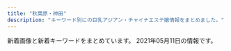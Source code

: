 ```yaml
---
title: "秋葉原・神田"
description: "キーワード別にの巨乳アジアン・チャイナエステ嬢情報をまとめました。"
---
```


新着画像と新着キーワードをまとめています。
2021年05月11日の情報です。

<DmmAffiliateIns />
<KeywordTable
  shops={
    [
    {
        "img_links": [
            "http://x-akb.info/img/t1.jpg",
            "http://x-akb.info/img/p-45.jpg",
            "http://x-akb.info/img/st40.jpg",
            "http://x-akb.info/img/mo.png",
            "http://x-akb.info/img/st50.jpg",
            "http://x-akb.info/img/st035.jpg",
            "http://x-akb.info/img/st46.jpg",
            "http://x-akb.info/img/p-36.jpg",
            "http://x-akb.info/img/p-42.jpg",
            "http://x-akb.info/img/st0035.jpg",
            "http://x-akb.info/img/p-44.jpg",
            "http://x-akb.info/img/st45.jpg",
            "http://x-akb.info/img/st043.jpg",
            "http://asakusabashi.analytics.qlook.net/counter.png",
            "http://x-akb.info/img/st49.jpg",
            "http://x-akb.info/img/p-46.jpg",
            "http://x-akb.info/img/st44.jpg",
            "http://x-akb.info/img/nos.jpg",
            "http://x-akb.info/img/t2.jpg",
            "http://x-akb.info/img/p-50.jpg",
            "http://x-akb.info/img/bottom.png",
            "http://x-akb.info/img/p-34.jpg",
            "http://x-akb.info/img/st36.jpg",
            "http://x-akb.info/img/p-40.jpg",
            "http://x-akb.info/img/p-35.jpg",
            "http://x-akb.info/img/st35.jpg",
            "http://x-akb.info/img/st34.jpg",
            "http://x-akb.info/img/p-49.jpg",
            "http://x-akb.info/img/t3.jpg",
            "http://x-akb.info/img/p-43.jpg",
            "http://x-akb.info/img/st42.jpg",
            "http://x-akb.info/img/st0043.jpg"
        ],
        "name": "AKB",
        "station": "JR\u6d45\u8349\u6a4b\u99c5\u6771\u53e3",
        "keywords": {
            "D": 10,
            "85": 1,
            "F": 1,
            "87": 5,
            "84": 1,
            "C": 19,
            "86": 4
        },
        "url": "http://x-akb.info/"
    },
    {
        "url": "http://k-cocoro.co/",
        "name": "COCORO",
        "keywords": {
            "E": 4,
            "G": 1,
            "D": 3
        },
        "station": "JR\u795e\u7530\u99c5\u6771\u53e3",
        "img_links": [
            "http://k-cocoro.co/images/girl_01.png",
            "http://k-cocoro.co/images/ss.jpg",
            "http://k-cocoro.co/images/grande.jpg",
            "http://k-cocoro.co/images/noimage.jpg",
            "http://k-cocoro.co/images/002.jpg",
            "http://k-cocoro.co/images/shishu_03.jpg",
            "http://k-cocoro.co/images/mya.jpg",
            "http://k-cocoro.co/images/s2.jpg",
            "http://k-cocoro.co/images/gg2.jpg",
            "http://k-cocoro.co/images/shishu_01.jpg",
            "http://k-cocoro.co/images/003.jpg",
            "http://k-cocoro.co/images/mail.png",
            "http://k-cocoro.co/images/shishu_02.jpg",
            "http://k-cocoro.co/images/004.jpg",
            "http://k-cocoro.co/images/remo.jpg",
            "http://k-cocoro.co/images/girlx_top.png",
            "http://k-cocoro.co/images/gg1.jpg",
            "http://k-cocoro.co/images/girl_03.png",
            "http://k-cocoro.co/images/girl_top.png",
            "http://k-cocoro.co/images/news_top.jpg",
            "http://k-cocoro.co/images/momo.jpg",
            "http://k-cocoro.co/images/tite-staff.png",
            "http://k-cocoro.co/images/nei_03.png",
            "http://k-cocoro.co/images/yu.jpg",
            "http://k-cocoro.co/images/001.jpg",
            "http://k-cocoro.co/images/g2.jpg",
            "http://k-cocoro.co/images/right_bottom.png",
            "http://k-cocoro.co/images/right_top.png",
            "http://k-cocoro.co/images/pagetop.png",
            "http://k-cocoro.co/images/nei_01.png",
            "http://k-cocoro.co/images/tite-magazine.png"
        ]
    },
    {
        "name": "\u6e29",
        "keywords": {
            "\u5de8\u4e73": 4,
            "C": 33,
            "\u4e73": 4,
            "F": 29
        },
        "img_links": [
            "https://kanda-on.work/images/st/st_rara2.jpg",
            "https://kanda-on.work/images/st/st_ako.jpg",
            "https://kanda-on.work/images/st/st_kiki.jpg",
            "https://kanda-on.work/images/st/st_rara.jpg",
            "https://kanda-on.work/images/st/st_kaori.jpg",
            "https://kanda-on.work/images/st/st_koko.jpg",
            "https://kanda-on.work/images/top_campaign.jpg",
            "https://kanda-on.work/images/top.png",
            "https://kanda-on.work/images/st/st_miki.jpg",
            "https://kanda-on.work/images/st/st_moe.jpg",
            "https://kanda-on.work/images/st/st_haruka.jpg",
            "https://kanda-on.work/images/st/st_akari.jpg",
            "https://kanda-on.work/images/st/st_arisa.jpg",
            "https://kanda-on.work/images/st/st_yuri.jpg",
            "https://kanda-on.work/images/st/st_rio.jpg",
            "https://kanda-on.work/images/st/st_kana.jpg",
            "https://kanda-on.work/images/top2.png",
            "https://kanda-on.work/images/st/st_maya.jpg",
            "https://kanda-on.work/images/st/st_yuzuki.jpg",
            "https://kanda-on.work/images/st/st_mika.jpg",
            "https://kanda-on.work/images/st/st_sakura.jpg",
            "https://kanda-on.work/images/st/st_yuumi.jpg",
            "https://kanda-on.work/images/st/st_natsuko.jpg",
            "https://kanda-on.work/images/st/st_lemon.jpg",
            "https://kanda-on.work/images/st/st_mika2.jpg",
            "https://kanda-on.work/images/st/st_ruru.jpg",
            "https://kanda-on.work/images/st/st_akira.jpg",
            "https://kanda-on.work/images/top_campaign_bottom.jpg",
            "https://kanda-on.work/images/st/st_yuki.jpg",
            "https://kanda-on.work/images/st/st_mina.jpg"
        ],
        "url": "https://kanda-on.work/",
        "station": "JR\u795e\u7530\u99c5\u897f\u53e3"
    },
    {
        "name": "\u795e\u7530\u5b66\u5712",
        "keywords": {
            "89": 1,
            "C": 3,
            "D": 2,
            "87": 2,
            "88": 2,
            "90": 1
        },
        "url": "http://junpu.jpest.net/",
        "img_links": [
            "http://junpuadmin.jpest.net/uploads/2021/05/523D3BC3-8159-4983-A1AB-E39505943B34-e1620651804304.jpeg",
            "http://junpu.jpest.net/images/b1.jpg",
            "http://junpuadmin.jpest.net/uploads/2021/03/5.jpeg",
            "http://junpuadmin.jpest.net/uploads/2021/03/4.jpeg",
            "http://junpu.jpest.net/images/head.jpg",
            "http://junpuadmin.jpest.net/uploads/2021/03/3-1.jpeg",
            "http://junpuadmin.jpest.net/uploads/2021/04/553AF37D-7AB5-42D8-81C8-0BFF8A42C3A0-e1619497784482.jpeg",
            "http://junpuadmin.jpest.net/uploads/2021/03/9D21D2BE-93E6-4BA6-A5ED-CE87FADAEED5-e1617202846703.jpeg",
            "http://junpu.jpest.net/images/tiao.jpg",
            "http://junpuadmin.jpest.net/uploads/2021/04/5958DE27-066A-4782-B520-C093141DC898.jpeg",
            "http://junpuadmin.jpest.net/uploads/2021/04/FF662B56-20CE-482B-9517-98A6DB2CC26A-e1619497814830.jpeg",
            "http://junpu.jpest.net/images/tt.jpg",
            "http://junpuadmin.jpest.net/uploads/2021/03/1.jpeg",
            "http://junpu.jpest.net/images/telhead.jpg",
            "http://junpuadmin.jpest.net/uploads/2021/05/7E5BBF8A-03C2-400D-ADFB-CD31D0419175-e1620651829966.jpeg",
            "http://junpu.jpest.net/images/telb1.jpg",
            "http://junpu.jpest.net/images/r4.jpg",
            "http://junpuadmin.jpest.net/uploads/2021/05/CA1470F1-778B-4224-B6DC-D7AEF7F2CD8C-e1620652051444.jpeg",
            "http://junpuadmin.jpest.net/uploads/2021/03/7.jpeg",
            "http://junpu.jpest.net/images/footer.jpg",
            "http://junpu.jpest.net/images/sys.png",
            "http://junpuadmin.jpest.net/uploads/2021/03/641F6A7D-7990-40AA-AE7C-380F7849AD7D-e1617202823729.jpeg",
            "http://junpuadmin.jpest.net/uploads/2021/03/2.jpeg",
            "http://junpuadmin.jpest.net/uploads/2021/03/6.jpeg"
        ],
        "station": "JR\u795e\u7530\u99c5\u5317\u53e3"
    },
    {
        "url": "http://chou-massage.work/",
        "name": "\u8776",
        "keywords": {
            "E": 10,
            "C": 30,
            "86": 10,
            "85": 2,
            "D": 12,
            "88": 8,
            "87": 4,
            "F": 2
        },
        "img_links": [
            "http://chou-massage.work/img/fla-3.jpg",
            "http://chou-massage.work/img/sta1.jpg",
            "http://chou-massage.work/sp/img/botton.jpg",
            "http://chou-massage.work/img/st4.jpg",
            "http://chou-massage.work/sp/img/fla-1.jpg",
            "http://chou-massage.work/img/st14.jpg",
            "http://chou-massage.work/img/nos.jpg",
            "http://chou-massage.work/img/sta15.jpg",
            "http://chou-massage.work/sp/img/fla-2.jpg",
            "http://chou-massage.work/sp/img/st12.jpg",
            "http://chou-massage.work/sp/img/sta1.jpg",
            "http://chou-massage.work/img/botton.jpg",
            "http://chou-massage.work/img/sta2.jpg",
            "http://chou-massage.work/img/st3.jpg",
            "http://chou-massage.work/sp/img/st15.jpg",
            "http://chou-massage.work/img/st16.jpg",
            "http://chou-massage.work/img/st15.jpg",
            "http://chou-massage.work/sp/img/fla-3.jpg",
            "http://chou-massage.work/sp/img/st16.jpg",
            "http://chou-massage.work/sp/img/sta2.jpg",
            "http://chou-massage.work/img/acc.jpg",
            "http://chou-massage.work/img/sta12.jpg",
            "http://chou-massage.work/img/sta16.jpg",
            "http://chou-massage.work/img/sta3.jpg",
            "http://chou-massage.work/img/st2.jpg",
            "http://chou-massage.work/sp/img/sta4.jpg",
            "http://chou-massage.work/sp/img/st3.jpg",
            "http://chou-massage.work/img/fla-1.jpg",
            "http://chou-massage.work/img/sta4.jpg",
            "http://chou-massage.work/sp/img/sta14.jpg",
            "http://chou-massage.work/sp/img/acc.jpg",
            "http://chou-massage.work/sp/img/st14.jpg",
            "http://chou-massage.work/img/fla-2.jpg",
            "http://chou-massage.work/img/sta14.jpg",
            "http://chou-massage.work/sp/img/sta15.jpg",
            "http://chou-massage.work/sp/img/st2.jpg",
            "http://chou-massage.work/img/st1.jpg",
            "http://chou-massage.work/sp/img/st1.jpg",
            "http://chou-massage.work/sp/img/st4.jpg",
            "http://chou-massage.work/sp/img/nos.jpg",
            "http://chou-massage.work/sp/img/sta12.jpg",
            "http://chou-massage.work/img/mo.png",
            "http://chou-massage.work/sp/img/sta3.jpg",
            "http://chou-massage.work/img/st12.jpg",
            "http://chou-massage.work/sp/img/mo.png",
            "http://chou-massage.work/sp/img/sta16.jpg"
        ],
        "station": "JR\u795e\u7530\u99c5\u897f\u53e3"
    },
    {
        "img_links": [
            "http://relife.jpest.net/images/02.jpg",
            "http://relifeadmin.jpest.net/uploads//2021/03/1C5F116C-58E4-4358-9BD7-1B33791B0CAA-e1616413763845.jpeg",
            "http://relifeadmin.jpest.net/uploads//2021/04/1.jpg",
            "http://relifeadmin.jpest.net/uploads//2021/03/322B13E6-26A1-40C3-9EC9-427DE29CA167-e1619436493283.jpeg",
            "http://relifeadmin.jpest.net/uploads//2020/10/1A4C09F7-F63F-4224-B24D-9E199A9A4BDA.jpeg",
            "http://relifeadmin.jpest.net/uploads//2021/03/F6CA5A16-B99E-496D-AB73-DFFE18A4E0B9.jpeg",
            "http://relife.jpest.net/images/tt.jpg",
            "http://relifeadmin.jpest.net/uploads//2020/10/D81CC5DA-612A-4552-9C4C-145DABF87A82-e1603797285723.jpeg",
            "http://relife.jpest.net/images/033.jpg",
            "http://relifeadmin.jpest.net/uploads//2021/03/A7B9063B-BE9C-42C3-B5B8-39B0E93D461D-e1616414911549.jpeg",
            "http://relifeadmin.jpest.net/uploads//2021/04/0632FFC8-93C8-4F1D-88BD-364C2CA3AAD9-e1619436169369.jpeg",
            "http://relifeadmin.jpest.net/uploads//2020/10/9D16F01A-1354-462D-9558-9F957927EF44.jpeg",
            "http://relifeadmin.jpest.net/uploads//2021/03/4082C373-F43B-4FF9-9F7D-0C0C02162F15.jpeg",
            "http://relifeadmin.jpest.net/uploads//2020/10/F908022A-9300-45F1-9C28-4A9EF0365F57.jpeg",
            "http://relifeadmin.jpest.net/uploads//2020/10/C74DC003-B774-4423-93B4-733B4938F550.jpeg",
            "http://relife.jpest.net/images/04.jpg",
            "http://relifeadmin.jpest.net/uploads//2020/10/03F2B47F-0310-46C6-AEDE-A8D64FCF2853.jpeg",
            "http://relifeadmin.jpest.net/uploads//2021/01/IMG_2171.jpg",
            "http://relifeadmin.jpest.net/uploads//2021/03/6A526146-BB8D-45A4-A864-42633965DBF0-e1616413783381.jpeg",
            "http://relifeadmin.jpest.net/uploads//2020/10/940B0844-F20E-4D4A-B215-E5BA5372B8E8.jpeg",
            "http://relifeadmin.jpest.net/uploads//2020/10/5AD15672-AEE6-4A0A-9CCF-259E75905FCF-e1603711283848.jpeg",
            "http://relifeadmin.jpest.net/uploads//2021/03/31F3171B-05C9-4017-9EDC-8B1230FFFA5E-e1616413792413.jpeg",
            "http://relifeadmin.jpest.net/uploads//2021/03/1.jpeg",
            "http://relifeadmin.jpest.net/uploads//2021/03/E6F9C65A-E4D0-41BD-839F-6AFE58551E3A.jpeg",
            "http://relife.jpest.net/images/03.jpg",
            "http://relife.jpest.net/images/mobile.jpg",
            "http://relifeadmin.jpest.net/uploads//2021/03/F1762422-EC67-4A1B-A086-46A0FE212F54-e1616414141494.jpeg",
            "http://relifeadmin.jpest.net/uploads//2021/03/7773A505-C662-4875-94B7-9CA466B80C4E-e1616411927517.jpeg"
        ],
        "station": "JR\u79cb\u8449\u539f\u99c5\u662d\u548c\u901a\u308a\u53e3",
        "keywords": {
            "85": 8,
            "E": 12,
            "C": 15
        },
        "name": "Relife\uff5e\u30ea\u30e9\u30a4\u30d5\uff5e",
        "url": "http://relife.jpest.net/"
    },
    {
        "name": "\u7652\u3057\u306e\u68ee",
        "img_links": [
            "http://massage-esthe.xyz/img/st1.jpg",
            "http://massage-esthe.xyz/img/r2.jpg",
            "http://massage-esthe.xyz/img/fla.jpg",
            "http://massage-esthe.xyz/img/eve.jpg",
            "http://massage-esthe.xyz/img/st5.jpg",
            "http://massage-esthe.xyz/img/r1.jpg",
            "http://massage-esthe.xyz/img/sta1.jpg",
            "http://massage-esthe.xyz/img/no.png",
            "http://massage-esthe.xyz/img/st3.jpg",
            "http://massage-esthe.xyz/img/sta5.jpg",
            "http://massage-esthe.xyz/img/nosta.jpg",
            "http://massage-esthe.xyz/img/r4.jpg",
            "http://massage-esthe.xyz/img/sta3.jpg",
            "http://massage-esthe.xyz/img/sta2.jpg",
            "http://massage-esthe.xyz/img/st4.jpg",
            "http://massage-esthe.xyz/img/top.jpg",
            "http://massage-esthe.xyz/img/st2.jpg",
            "http://massage-esthe.xyz/img/sta4.jpg"
        ],
        "keywords": {
            "86": 11
        },
        "station": "JR\u795e\u7530\u99c5\u897f\u53e3",
        "url": "http://massage-esthe.xyz/"
    },
    {
        "img_links": [
            "http://genkidou.work/sp/img/botton.jpg",
            "http://genkidou.work/img/sta11.jpg",
            "http://genkidou.work/img/fla-2.jpg",
            "http://genkidou.work/sp/img/t-s.jpg",
            "http://genkidou.work/sp/img/p10.jpg",
            "http://genkidou.work/sp/img/t-r.jpg",
            "http://genkidou.work/img/fla-3.jpg",
            "http://genkidou.work/img/botton.jpg",
            "http://genkidou.work/img/koko_468x60.png",
            "http://genkidou.work/sp/img/add.jpg",
            "http://genkidou.work/img/acc6.jpg",
            "http://genkidou.work/sp/img/time.jpg",
            "http://genkidou.work/sp/img/st22.jpg",
            "http://genkidou.work/sp/img/acc3.jpg",
            "http://genkidou.work/img/acc1.jpg",
            "http://genkidou.work/img/sta2.jpg",
            "http://genkidou.work/img/st20.jpg",
            "http://genkidou.work/sp/img/st2.jpg",
            "http://genkidou.work/img/st22.jpg",
            "http://genkidou.work/img/s2.jpg",
            "http://genkidou.work/sp/img/st10.jpg",
            "http://genkidou.work/sp/img/sch.jpg",
            "http://genkidou.work/img/st011.jpg",
            "http://genkidou.work/sp/img/acc2.jpg",
            "http://genkidou.work/sp/img/acc4.jpg",
            "http://genkidou.work/img/sta6.jpg",
            "http://genkidou.work/img/sta16.jpg",
            "http://genkidou.work/sp/img/st20.jpg",
            "http://genkidou.work/sp/img/sys.jpg",
            "http://genkidou.work/img/head.jpg",
            "http://genkidou.work/img/st0011.jpg",
            "http://genkidou.work/img/st23.jpg",
            "http://genkidou.work/img/sta20.jpg",
            "http://genkidou.work/sp/img/tel.jpg",
            "http://genkidou.work/img/acc3.jpg",
            "http://genkidou.work/sp/img/koko_234x60.png",
            "http://genkidou.work/sp/img/st6.jpg",
            "http://genkidou.work/img/acc2.jpg",
            "http://genkidou.work/sp/img/t-t.jpg",
            "http://genkidou.work/sp/img/st23.jpg",
            "http://genkidou.work/img/s5.jpg",
            "http://genkidou.work/img/sta23.jpg",
            "http://genkidou.work/img/st16.jpg",
            "http://genkidou.work/sp/img/pc.jpg",
            "http://genkidou.work/sp/img/p20.jpg",
            "http://genkidou.work/sp/img/acc5.jpg",
            "http://genkidou.work/img/fla.jpg",
            "http://genkidou.work/sp/img/st11.jpg",
            "http://genkidou.work/img/st25.jpg",
            "http://genkidou.work/sp/img/p25.jpg",
            "http://genkidou.work/img/sta10.jpg",
            "http://genkidou.work/sp/img/st25.jpg",
            "http://genkidou.work/sp/img/st16.jpg",
            "http://genkidou.work/sp/img/t-o.jpg",
            "http://genkidou.work/sp/img/tit.jpg",
            "http://genkidou.work/sp/img/acc1.jpg",
            "http://genkidou.work/img/st010.jpg",
            "http://genkidou.work/img/st2.jpg",
            "http://genkidou.work/sp/img/info.jpg",
            "http://genkidou.work/img/body2.jpg",
            "http://genkidou.work/sp/img/t-a.jpg",
            "http://genkidou.work/sp/img/acc6.jpg",
            "http://genkidou.work/img/sta25.jpg",
            "http://genkidou.work/img/acc4.jpg",
            "http://genkidou.work/sp/img/cam.jpg",
            "http://genkidou.work/img/s1.jpg",
            "http://genkidou.work/img/st6.jpg",
            "http://genkidou.work/img/sta22.jpg",
            "http://genkidou.work/img/acc5.jpg",
            "http://genkidou.work/sp/img/pic.jpg",
            "http://genkidou.work/img/fla-1.jpg",
            "http://genkidou.work/img/s4.jpg",
            "http://genkidou.work/img/mo.png"
        ],
        "station": "JR\u795e\u7530\u99c5\u897f\u53e3",
        "name": "\u5143\u6c17\u5802\uff5e\u3052\u3093\u304d\u3069\u3046\uff5e",
        "keywords": {
            "91": 3,
            "E": 4,
            "F": 2,
            "H": 1,
            "88": 4,
            "D": 10,
            "85": 5,
            "C": 20,
            "87": 6,
            "86": 4
        },
        "url": "http://genkidou.work/"
    },
    {
        "station": "JR\u795e\u7530\u99c5\u6771\u53e3",
        "url": "http://genki-morix2.asia/",
        "img_links": [
            "http://genki-morix2.asia/img/Q.png",
            "http://genki-morix2.asia/img/no-photo-newface.jpg",
            "http://genki-morix2.asia/img/st19.jpg",
            "http://genki-morix2.asia/img/st52.jpg",
            "http://genki-morix2.asia/img/st53.jpg",
            "http://genki-morix2.asia/img/st55.jpg",
            "http://genki-morix2.asia/img/sta54.jpg",
            "http://genki-morix2.asia/img/st47.jpg",
            "http://genki-morix2.asia/img/botton.png",
            "http://genki-morix2.asia/img/a.png",
            "http://genki-morix2.asia/img/st58.jpg",
            "http://genki-morix2.asia/img/sta58.jpg",
            "http://genki-morix2.asia/img/st54.jpg",
            "http://genki-morix2.asia/img/st16.jpg",
            "http://genki-morix2.asia/img/i.png",
            "http://genki-morix2.asia/img/st24.jpg",
            "http://genki-morix2.asia/img/st019.jpg",
            "http://genki-morix2.asia/img/st053.jpg",
            "http://genki-morix2.asia/img/sta47.jpg",
            "http://genki-morix2.asia/img/st30.jpg"
        ],
        "name": "\u5143\u6c17\u30e2\u30ea\u30e2\u30ea",
        "keywords": {
            "85": 1,
            "84": 2,
            "89": 1,
            "88": 4,
            "86": 1,
            "87": 7,
            "C": 9
        }
    },
    {
        "url": "http://yume-massage.info/",
        "keywords": {
            "87": 6,
            "86": 3,
            "88": 3,
            "84": 3,
            "85": 2,
            "E": 7,
            "C": 20,
            "D": 7
        },
        "station": "\u6d45\u8349\u6a4b\u99c5",
        "img_links": [
            "http://yume-massage.info/sp/img/s9.jpg",
            "http://yume-massage.info/sp/img/tel.jpg",
            "http://yume-massage.info/sp/img/pc.jpg",
            "http://yume-massage.info/sp/img/t-r.jpg",
            "http://yume-massage.info/img/st5.jpg",
            "http://yume-massage.info/img/nos.jpg",
            "http://yume-massage.info/img/sta4.jpg",
            "http://yume-massage.info/sp/img/botton.jpg",
            "http://yume-massage.info/sp/img/add.jpg",
            "http://yume-massage.info/img/r9.jpg",
            "http://yume-massage.info/img/s1.jpg",
            "http://yume-massage.info/img/sta6.jpg",
            "http://yume-massage.info/img/head.jpg",
            "http://yume-massage.info/sp/img/p-10.jpg",
            "http://yume-massage.info/img/sta10.jpg",
            "http://yume-massage.info/img/sta7.jpg",
            "http://yume-massage.info/img/s7.jpg",
            "http://yume-massage.info/sp/img/info.jpg",
            "http://yume-massage.info/sp/img/s8.jpg",
            "http://yume-massage.info/img/botton.jpg",
            "http://yume-massage.info/sp/img/cam.jpg",
            "http://yume-massage.info/sp/img/s6.jpg",
            "http://yume-massage.info/sp/img/s10.jpg",
            "http://yume-massage.info/sp/img/pic.jpg",
            "http://yume-massage.info/img/st4.jpg",
            "http://yume-massage.info/sp/img/s4.jpg",
            "http://yume-massage.info/sp/img/time.jpg",
            "http://yume-massage.info/sp/img/sys.jpg",
            "http://yume-massage.info/sp/img/tit.jpg",
            "http://yume-massage.info/img/st10.jpg",
            "http://yume-massage.info/sp/img/t-s.jpg",
            "http://yume-massage.info/img/s8.jpg",
            "http://yume-massage.info/img/sta9.jpg",
            "http://yume-massage.info/img/s9.jpg",
            "http://yume-massage.info/sp/img/s7.jpg",
            "http://yume-massage.info/sp/img/t-a.jpg",
            "http://yume-massage.info/img/mo.png",
            "http://yume-massage.info/sp/img/p-9.jpg",
            "http://yume-massage.info/img/s6.jpg",
            "http://yume-massage.info/sp/img/kan.jpg",
            "http://yume-massage.info/img/head2.jpg",
            "http://yume-massage.info/img/st1.jpg",
            "http://yume-massage.info/img/st8.jpg",
            "http://yume-massage.info/img/s10.jpg",
            "http://yume-massage.info/img/st9.jpg",
            "http://yume-massage.info/img/sta1.jpg",
            "http://yume-massage.info/sp/img/p-6.jpg",
            "http://yume-massage.info/sp/img/add2.jpg",
            "http://yume-massage.info/img/s4.jpg",
            "http://yume-massage.info/sp/img/t-t.jpg",
            "http://yume-massage.info/img/st3.jpg",
            "http://yume-massage.info/img/st7.jpg",
            "http://yume-massage.info/img/sta8.jpg",
            "http://yume-massage.info/sp/img/t-o.jpg",
            "http://yume-massage.info/img/kan.jpg",
            "http://yume-massage.info/img/xmas.png",
            "http://yume-massage.info/img/st6.jpg",
            "http://yume-massage.info/img/st06.jpg",
            "http://yume-massage.info/img/st2.jpg",
            "http://yume-massage.info/sp/img/s1.jpg"
        ],
        "name": "\u5922"
    },
    {
        "url": "http://gakuen.jpest.net/",
        "keywords": {
            "85": 2,
            "E": 1,
            "C": 2,
            "F": 1,
            "89": 2,
            "88": 1
        },
        "station": "JR\u79cb\u8449\u539f\u99c5\u662d\u548c\u901a\u308a\u53e3",
        "name": "\u5c11\u5973\u5b66\u5712",
        "img_links": [
            "http://gakuenadmin.jpest.net/uploads/2021/03/2021032109395478-e1616319941987.jpeg",
            "http://gakuen.jpest.net/images/c8.jpg",
            "http://gakuen.jpest.net/images/c4.jpg",
            "http://gakuenadmin.jpest.net/uploads/2020/11/g4.jpg",
            "http://gakuenadmin.jpest.net/uploads/2020/11/2020111707403491.jpg",
            "http://gakuenadmin.jpest.net/uploads/2021/02/2021021405363587.jpeg",
            "http://gakuenadmin.jpest.net/uploads/2021/05/2021051012490765-e1620650958463.jpeg",
            "http://gakuenadmin.jpest.net/uploads/2021/03/2021031909080778-e1616144896573.jpeg",
            "http://gakuenadmin.jpest.net/uploads/2020/11/2020111905143846-e1619439547290.jpeg",
            "http://gakuenadmin.jpest.net/uploads/2020/11/202011170741460-e1613281451949.jpg",
            "http://gakuenadmin.jpest.net/uploads/2021/05/2021051012500188-e1620651010964.jpeg",
            "http://gakuenadmin.jpest.net/uploads/2021/03/2021032214491843-e1616424582330.jpeg",
            "http://gakuen.jpest.net/images/c6.jpg",
            "http://gakuen.jpest.net/images/c9.jpg",
            "http://gakuen.jpest.net/images/c5.jpg",
            "http://gakuenadmin.jpest.net/uploads/2021/04/2021042704442715-e1619498692111.jpeg",
            "http://gakuen.jpest.net/images/tel.png",
            "http://gakuenadmin.jpest.net/uploads/2021/01/2021013104085726.jpg",
            "http://gakuen.jpest.net/images/c2.jpg",
            "http://gakuen.jpest.net/images/c7.jpg",
            "http://gakuenadmin.jpest.net/uploads/2021/03/2021033114512260-e1617202292946.jpeg",
            "http://gakuenadmin.jpest.net/uploads/2021/04/2021042704474970.jpeg",
            "http://gakuenadmin.jpest.net/uploads/2021/03/2021033114505441-e1617202263341.jpeg",
            "http://gakuenadmin.jpest.net/uploads/2021/01/2021013104094765.jpg",
            "http://gakuen.jpest.net/images/c3.jpg",
            "http://gakuen.jpest.net/images/c10.jpg",
            "http://gakuen.jpest.net/images/c1.jpg",
            "http://gakuenadmin.jpest.net/uploads/2021/04/2021042704423988.jpeg",
            "http://gakuenadmin.jpest.net/uploads/2021/05/2021051012493374-e1620650985115.jpeg",
            "http://gakuenadmin.jpest.net/uploads/2020/11/2020111905172382.jpeg"
        ]
    },
    {
        "img_links": [
            "http://esute-kanda.tokyo/images/st/st_jennie2.jpg",
            "http://esute-kanda.tokyo/images/st/st_ayaka.jpg",
            "http://esute-kanda.tokyo/images/st/st_mitsu.jpg",
            "http://esute-kanda.tokyo/images/st/st_yuki.jpg",
            "http://esute-kanda.tokyo/images/st/st_neko.jpg",
            "http://esute-kanda.tokyo/images/st/st_moka.jpg",
            "http://esute-kanda.tokyo/images/access/ac_photo.jpg",
            "http://esute-kanda.tokyo/images/st/st_riri.jpg",
            "http://esute-kanda.tokyo/images/top2.png",
            "http://esute-kanda.tokyo/images/st/st_mao.jpg",
            "http://esute-kanda.tokyo/images/st/st_suzu.jpg",
            "http://esute-kanda.tokyo/images/st/st_ran.jpg",
            "http://esute-kanda.tokyo/images/st/st_yaya.jpg",
            "http://esute-kanda.tokyo/images/st/st_natsu.jpg",
            "http://esute-kanda.tokyo/images/st/st_kokona.jpg",
            "http://esute-kanda.tokyo/images/top.png",
            "http://esute-kanda.tokyo/images/st/st_ryo.jpg",
            "http://esute-kanda.tokyo/images/st/st_momo.jpg",
            "http://esute-kanda.tokyo/images/st/st_jennie.jpg",
            "http://esute-kanda.tokyo/images/st/st_sara.jpg",
            "http://esute-kanda.tokyo/images/st/st_rui2.jpg",
            "http://esute-kanda.tokyo/images/st/st_riko.jpg",
            "http://esute-kanda.tokyo/images/st/st_kanon.jpg",
            "http://esute-kanda.tokyo/images/st/st_mariko.jpg",
            "http://esute-kanda.tokyo/images/st/st_nanami.jpg",
            "http://esute-kanda.tokyo/images/st/st_yuyu.jpg",
            "http://esute-kanda.tokyo/images/st/st_yuuka.jpg",
            "http://esute-kanda.tokyo/images/st/st_sakura.jpg"
        ],
        "url": "http://esute-kanda.tokyo/",
        "station": "\u795e\u7530\u99c5\u897f\u53e3",
        "name": "\u8336\u8336",
        "keywords": {
            "\u80f8": 2,
            "E": 3,
            "\u5de8\u4e73": 1,
            "D": 9,
            "F": 11,
            "\u7206\u4e73": 3,
            "\u4e73": 4,
            "G": 3,
            "C": 18
        }
    },
    {
        "url": "http://refresh-salon.tokyo/",
        "station": "JR\u795e\u7530\u99c5\u897f\u53e3",
        "img_links": [
            "http://refresh-salon.tokyo/images/st/st_miko.jpg",
            "http://refresh-salon.tokyo/images/st/st_miya.jpg",
            "http://refresh-salon.tokyo/images/topimage/main2.jpg",
            "http://refresh-salon.tokyo/images/st/st_mariko.jpg",
            "http://refresh-salon.tokyo/images/st/st_nana.jpg",
            "http://refresh-salon.tokyo/images/st/st_koko.jpg",
            "http://refresh-salon.tokyo/images/st/st_mei.jpg",
            "http://refresh-salon.tokyo/images/st/st_rin.jpg",
            "http://refresh-salon.tokyo/images/st/st_anna.jpg",
            "http://refresh-salon.tokyo/images/st/st_saya.jpg",
            "http://refresh-salon.tokyo/images/st/st_risa.jpg",
            "http://refresh-salon.tokyo/images/st/st_junko.jpg",
            "http://refresh-salon.tokyo/images/st/st_aiko.jpg",
            "http://refresh-salon.tokyo/images/st/st_momo.jpg",
            "http://refresh-salon.tokyo/images/st/st_yuuna.jpg"
        ],
        "name": "\u3082\u307f\u697d",
        "keywords": {
            "\u4e73": 4,
            "\u80f8": 3,
            "D": 18,
            "\u5de8\u4e73": 2,
            "E": 5,
            "F": 4,
            "C": 41,
            "G": 4
        }
    },
    {
        "station": "JR\u795e\u7530\u99c5\u5317\u53e3",
        "url": "http://loman.ies.fun/",
        "img_links": [
            "http://loman.ies.fun/photos/sites/33/2020/03/2020032611553428.jpg",
            "http://loman.ies.fun/photos/sites/33/2020/03/2020032611584396.jpg",
            "http://loman.ies.fun/photos/sites/33/2020/03/2020032611445885.jpg",
            "http://loman.ies.fun/photos/sites/33/2020/03/2020032612000446.jpg",
            "http://loman.ies.fun/images/room2.jpg",
            "http://loman.ies.fun/photos/sites/33/2020/03/2020032611443518.jpg",
            "http://loman.ies.fun/photos/sites/33/2020/03/2020032611581578.jpg",
            "http://loman.ies.fun/photos/sites/33/2020/08/2020081913260795.jpg",
            "http://loman.ies.fun/photos/sites/33/2020/03/202003261138067.jpg",
            "http://loman.ies.fun/photos/sites/33/2020/03/202003261158439.jpg",
            "http://loman.ies.fun/images/s_news.png",
            "http://loman.ies.fun/images/s_staff.png",
            "http://loman.ies.fun/photos/sites/33/2020/03/202003261151446.jpg",
            "http://loman.ies.fun/photos/sites/33/2020/03/2020032611555543.jpg",
            "http://loman.ies.fun/photos/sites/33/2020/03/2020032611562755.jpg",
            "http://loman.ies.fun/images/girl-z2.jpg",
            "http://loman.ies.fun/photos/sites/33/2020/03/2020032611522152.jpg",
            "http://loman.ies.fun/images/s_pick.png",
            "http://loman.ies.fun/photos/sites/33/2020/03/202003261200240.jpg",
            "http://loman.ies.fun/images/room1.jpg",
            "http://loman.ies.fun/images/top.png",
            "http://loman.ies.fun/images/mobile.jpg",
            "http://loman.ies.fun/photos/sites/33/2020/03/2020032611565587.jpg",
            "http://loman.ies.fun/images/room4.jpg",
            "http://loman.ies.fun/photos/sites/33/2020/03/2020032611581687.jpg",
            "http://loman.ies.fun/photos/sites/33/2020/03/2020032611511046.jpg",
            "http://loman.ies.fun/images/room3.jpg",
            "http://loman.ies.fun/photos/sites/33/2020/03/2020032611565613.jpg",
            "http://loman.ies.fun/photos/sites/33/2020/03/2020032611153250.jpg",
            "http://loman.ies.fun/images/girl-z1.jpg",
            "http://loman.ies.fun/photos/sites/33/2020/03/2020032611565659.jpg",
            "http://loman.ies.fun/photos/sites/33/2020/03/2020032611445837.jpg"
        ],
        "keywords": {
            "C": 33,
            "85": 5,
            "83": 2,
            "D": 11,
            "88": 1,
            "87": 4,
            "89": 1,
            "E": 4,
            "86": 8
        },
        "name": "\u30cf\u30d4\u30cd\u30b9"
    },
    {
        "keywords": {
            "D": 4,
            "C": 14,
            "E": 1,
            "86": 3,
            "85": 1,
            "87": 3,
            "88": 1
        },
        "url": "http://jasmine-massage.info/",
        "station": "JR\u79cb\u8449\u539f\u99c5\u662d\u548c\u901a\u308a\u53e3",
        "name": "\u96a0\u308c\u5bb6",
        "img_links": [
            "http://jasmine-massage.info/img/st210.jpg",
            "http://jasmine-massage.info/i/img/sta211.jpg",
            "http://jasmine-massage.info/img/s211.jpg",
            "http://jasmine-massage.info/img/nos.jpg",
            "http://jasmine-massage.info/img/sta212.jpg",
            "http://jasmine-massage.info/i/img/r3.jpg",
            "http://jasmine-massage.info/i/img/sta212.jpg",
            "http://jasmine-massage.info/img/s210.jpg",
            "http://jasmine-massage.info/img/s212.jpg",
            "http://jasmine-massage.info/i/img/r1.jpg",
            "http://jasmine-massage.info/i/img/r4.jpg",
            "http://jasmine-massage.info/img/sta213.jpg",
            "http://jasmine-massage.info/img/s213.jpg",
            "http://jasmine-massage.info/i/img/st211.jpg",
            "http://jasmine-massage.info/img/st211.jpg",
            "http://jasmine-massage.info/i/img/sta210.jpg",
            "http://jasmine-massage.info/img/sta211.jpg",
            "http://jasmine-massage.info/img/mo.png",
            "http://jasmine-massage.info/img/sta210.jpg",
            "http://jasmine-massage.info/img/st212.jpg",
            "http://jasmine-massage.info/img/st213.jpg",
            "http://jasmine-massage.info/img/sj.jpg",
            "http://jasmine-massage.info/i/img/r2.jpg",
            "http://jasmine-massage.info/img/botton.jpg",
            "http://jasmine-massage.info/i/img/sta213.jpg",
            "http://jasmine-massage.info/img/head.jpg"
        ]
    },
    {
        "img_links": [
            "http://yuri.es-relax.info/images/yuyu1.jpg",
            "http://yuri.es-relax.info/images/bg_header.jpg",
            "http://yuri.es-relax.info/images/nao1.jpg",
            "http://yuri.es-relax.info/gals/yuki1.jpg",
            "http://yuri.es-relax.info/images/hana1.jpg",
            "http://yuri.es-relax.info/gals/riri1.jpg",
            "http://yuri.es-relax.info/images/nana1.jpg",
            "http://yuri.es-relax.info/gals/mimi1.jpg",
            "http://yuri.es-relax.info/images/sayuri1.jpg",
            "http://yuri.es-relax.info/images/info5.jpg",
            "http://yuri.es-relax.info/images/info3.png"
        ],
        "keywords": {
            "86": 14,
            "88": 2,
            "D": 12
        },
        "url": "http://yuri.es-relax.info/",
        "station": "JR\u795e\u7530\u99c5\u6771\u53e3",
        "name": "\u767e\u5408"
    },
    {
        "img_links": [
            "http://www.lovegarden-s.info/photo/home/4831576458331.jpg",
            "http://www.lovegarden-s.info/photo/201602/14547356612012610027.jpg",
            "http://www.lovegarden-s.info/photo/201303/13635212582036100355.jpg",
            "http://www.lovegarden-s.info/img/pic_info.png",
            "http://www.lovegarden-s.info/img/img2.png",
            "http://www.lovegarden-s.info/img/info.png",
            "http://www.lovegarden-s.info/photo/home/1071580955755.jpg",
            "http://www.lovegarden-s.info/img/staff.png",
            "http://www.lovegarden-s.info/photo/home/8901454735680.jpg",
            "http://www.lovegarden-s.info/photo/201504/1430403080602083079.jpg",
            "http://www.lovegarden-s.info/img/link.png",
            "http://www.lovegarden-s.info/img/re2.png",
            "http://www.lovegarden-s.info/photo/home/9601430403087.jpg",
            "http://www.lovegarden-s.info/photo/home/4141363521266.jpg",
            "http://www.lovegarden-s.info/img/img1.png",
            "http://www.lovegarden-s.info/img/top.png",
            "http://www.lovegarden-s.info/photo/202001/15796781601253232552.jpg",
            "http://www.lovegarden-s.info/photo/201912/15764583101976861511.jpg",
            "http://www.lovegarden-s.info/photo/home/9871580969716.jpg",
            "http://www.lovegarden-s.info/photo/home/8651455104921.jpg",
            "http://www.lovegarden-s.info/photo/home/4781579678186.jpg",
            "http://www.lovegarden-s.info/img/return.png",
            "http://www.lovegarden-s.info/photo/201602/1455104915985663806.jpg",
            "http://www.lovegarden-s.info/photo/202002/1580969705245014003.jpeg",
            "http://www.lovegarden-s.info/photo/202002/15809557251246469135.jpg"
        ],
        "url": "http://www.lovegarden-s.info/",
        "name": "\u30e9\u30d6\u30ac\u30fc\u30c7\u30f3",
        "keywords": {
            "E": 2,
            "D": 12,
            "88": 2,
            "86": 4,
            "87": 6,
            "85": 2,
            "89": 2
        },
        "station": "JR\u79cb\u8449\u539f\u99c5\u662d\u548c\u901a\u308a\u53e3"
    },
    {
        "img_links": [
            "http://rlx-salon.com/img/nav-001.png",
            "http://rlx-salon.com/img/nav-002.png",
            "http://rlx-salon.com/img/tel.png",
            "http://rlx-salon.com/img/nav-004.png",
            "http://rlx-salon.com/img/stb.jpg",
            "http://rlx-salon.com/img/stt.jpg",
            "http://rlx-salon.com/img/nav-003.png",
            "http://rlx-salon.com/img/nav-005.png",
            "http://rlx-salon.com/img/nav-006.png",
            "http://rlx-salon.com/staff/momoka/01.png",
            "http://rlx-salon.com/img/no.png",
            "http://rlx-salon.com/staff/ruru/01.png",
            "http://rlx-salon.com/staff/risa/01.png"
        ],
        "station": "\u8535\u524d\u99c5",
        "keywords": {},
        "url": "http://rlx-salon.com/",
        "name": "\u30d0\u30cb\u30e9"
    },
    {
        "url": "http://xn--vckg5a9gugx77p8s4b.biz/",
        "keywords": {
            "D": 2,
            "87": 1,
            "G": 1,
            "88": 3,
            "F": 2,
            "86": 6,
            "E": 5
        },
        "img_links": [
            "http://xn--vckg5a9gugx77p8s4b.biz/images/cg061.jpg",
            "http://xn--vckg5a9gugx77p8s4b.biz/images/m50.jpg",
            "http://xn--vckg5a9gugx77p8s4b.biz/images/ltb.jpg",
            "http://xn--vckg5a9gugx77p8s4b.biz/images/m40.jpg",
            "http://xn--vckg5a9gugx77p8s4b.biz/images/ret.jpg",
            "http://xn--vckg5a9gugx77p8s4b.biz/images/rot.jpg",
            "http://xn--vckg5a9gugx77p8s4b.biz/images/line.png",
            "http://xn--vckg5a9gugx77p8s4b.biz/images/cg02.jpg",
            "http://xn--vckg5a9gugx77p8s4b.biz/images/m20.jpg",
            "http://xn--vckg5a9gugx77p8s4b.biz/images/cg031.jpg",
            "http://xn--vckg5a9gugx77p8s4b.biz/images/cg06.jpg",
            "http://xn--vckg5a9gugx77p8s4b.biz/images/m10.jpg",
            "http://xn--vckg5a9gugx77p8s4b.biz/images/cg081.jpg",
            "http://xn--vckg5a9gugx77p8s4b.biz/images/top.jpg",
            "http://xn--vckg5a9gugx77p8s4b.biz/images/cg041.jpg",
            "http://xn--vckg5a9gugx77p8s4b.biz/images/cg05.jpg",
            "http://xn--vckg5a9gugx77p8s4b.biz/images/t4.jpg",
            "http://xn--vckg5a9gugx77p8s4b.biz/images/cg09.jpg",
            "http://xn--vckg5a9gugx77p8s4b.biz/images/ret1.jpg",
            "http://xn--vckg5a9gugx77p8s4b.biz/images/fla.jpg",
            "http://xn--vckg5a9gugx77p8s4b.biz/images/cg091.jpg",
            "http://xn--vckg5a9gugx77p8s4b.biz/images/cg051.jpg",
            "http://xn--vckg5a9gugx77p8s4b.biz/images/cg01.jpg",
            "http://xn--vckg5a9gugx77p8s4b.biz/images/t3.jpg",
            "http://xn--vckg5a9gugx77p8s4b.biz/images/m30.jpg",
            "http://xn--vckg5a9gugx77p8s4b.biz/images/no.png",
            "http://xn--vckg5a9gugx77p8s4b.biz/images/t1.jpg",
            "http://xn--vckg5a9gugx77p8s4b.biz/images/cg03.jpg",
            "http://xn--vckg5a9gugx77p8s4b.biz/images/act.jpg",
            "http://xn--vckg5a9gugx77p8s4b.biz/images/t2.jpg",
            "http://xn--vckg5a9gugx77p8s4b.biz/images/cg021.jpg",
            "http://xn--vckg5a9gugx77p8s4b.biz/images/cg08.jpg",
            "http://xn--vckg5a9gugx77p8s4b.biz/images/cg04.jpg",
            "http://xn--vckg5a9gugx77p8s4b.biz/images/t5.jpg",
            "http://xn--vckg5a9gugx77p8s4b.biz/images/lab.jpg",
            "http://xn--vckg5a9gugx77p8s4b.biz/images/cg07.jpg",
            "http://xn--vckg5a9gugx77p8s4b.biz/images/cg101.jpg",
            "http://xn--vckg5a9gugx77p8s4b.biz/images/m60.jpg",
            "http://xn--vckg5a9gugx77p8s4b.biz/images/cg10.jpg"
        ],
        "station": "JR\u79cb\u8449\u539f\u99c5\u662d\u548c\u901a\u308a\u53e3",
        "name": "\u82b1\u6c34\u6728"
    },
    {
        "station": "JR\u795e\u7530\u99c5\u6771\u53e3",
        "keywords": {
            "85": 2,
            "E": 1,
            "87": 1,
            "86": 4,
            "D": 4,
            "C": 2
        },
        "name": "\u604b\u306e\u65e5",
        "img_links": [
            "http://esthe-aroma.pink/img/top.jpg",
            "http://esthe-aroma.pink/img/cg06.jpg",
            "http://esthe-aroma.pink/img/cg03.jpg",
            "http://esthe-aroma.pink/img/m3.jpg",
            "http://esthe-aroma.pink/img/no.png",
            "http://esthe-aroma.pink/img/m1.jpg",
            "http://esthe-aroma.pink/img/cg01.jpg",
            "http://esthe-aroma.pink/img/stan.png",
            "http://esthe-aroma.pink/img/m2.jpg",
            "http://esthe-aroma.pink/img/m5.jpg",
            "http://esthe-aroma.pink/img/cg021.jpg",
            "http://esthe-aroma.pink/img/m6.jpg",
            "http://esthe-aroma.pink/img/cg04.jpg",
            "http://esthe-aroma.pink/img/m60.jpg",
            "http://esthe-aroma.pink/img/cg07.jpg",
            "http://esthe-aroma.pink/img/fla.jpg",
            "http://esthe-aroma.pink/img/noo.png",
            "http://esthe-aroma.pink/img/cg05.jpg",
            "http://esthe-aroma.pink/img/m10.jpg",
            "http://esthe-aroma.pink/img/m20.jpg",
            "http://esthe-aroma.pink/img/cg011.jpg",
            "http://esthe-aroma.pink/img/m30.jpg",
            "http://esthe-aroma.pink/img/m4.jpg",
            "http://esthe-aroma.pink/img/cg02.jpg"
        ],
        "url": "http://esthe-aroma.pink/"
    },
    {
        "name": "BELIRE \uff5e\u30d9\u30ea\u30fc\u30eb\uff5e",
        "keywords": {
            "83": 1,
            "\u30bb\u30af\u30b7\u30fc": 1,
            "98": 1,
            "86": 14,
            "D": 13,
            "G": 1,
            "C": 1
        },
        "url": "http://belire.este.work/",
        "station": "JR\u79cb\u8449\u539f\u99c5\u662d\u548c\u901a\u308a\u53e3",
        "img_links": [
            "http://belire.este.work/2/uploadimg/1610605582.jpg",
            "http://belire.este.work/nav-006.png",
            "http://belire.este.work/2/uploadimg/1610605503.jpg",
            "http://belire.este.work/2/uploadimg/1610605976.jpg",
            "http://belire.este.work/nav-002.png",
            "http://belire.este.work/2/uploadimg/1610605808.jpg",
            "http://belire.este.work/tel.png",
            "http://belire.este.work/2/uploadimg/1610605781.jpg",
            "http://belire.este.work/2/uploadimg/1610605327.jpg",
            "http://belire.este.work/2/uploadimg/1610605644.jpg",
            "http://belire.este.work/2/uploadimg/1615208613.jpg",
            "http://belire.este.work/2/uploadimg/1610605548.jpg",
            "http://belire.este.work/no.png",
            "http://belire.este.work/2/uploadimg/1615207989.jpeg",
            "http://belire.este.work/2/uploadimg/1617950122.jpg",
            "http://belire.este.work/nav-003.png",
            "http://belire.este.work/2/uploadimg/1610605467.jpg",
            "http://belire.este.work/2/uploadimg/1610605615.jpg",
            "http://belire.este.work/nav-001.png",
            "http://belire.este.work/2/uploadimg/1610605894.jpg",
            "http://belire.este.work/nav-004.png",
            "http://belire.este.work/nav-005.png",
            "http://belire.este.work/s.jpg",
            "http://belire.este.work/2/uploadimg/1610605371.jpg",
            "http://belire.este.work/2/uploadimg/1610605742.jpg"
        ]
    },
    {
        "img_links": [
            "https://yumegokochi1.com/_src/53271233/hinamatsuri.png",
            "https://yumegokochi1.com/_src/49451712/gettyimages-1124713982.jpg",
            "https://yumegokochi1.com/_src/49801147/1.jpg",
            "https://yumegokochi1.com/_src/49451708/img20200921221149975618.png",
            "https://yumegokochi1.com/_src/49451762/9dfc3519-db15-4421-9d5a-72bca41cf758.jpg",
            "https://yumegokochi1.com/_src/49451704/img20200921221149975618.png",
            "https://yumegokochi1.com/_src/49451698/img20200920211111185467.png",
            "https://yumegokochi1.com/_src/49800727/1.jpg",
            "https://yumegokochi1.com/_src/49451714/img20200920211111185467.png",
            "https://yumegokochi1.com/_src/55217511/0c95e25e-714f-4694-8eef-4c2b56b7b26d.jpg",
            "https://yumegokochi1.com/_src/49451710/gettyimages-1124713982.jpg",
            "https://yumegokochi1.com/_src/49451690/tel.png",
            "https://yumegokochi1.com/_src/49451725/img20200920211111185467.png",
            "https://yumegokochi1.com/_src/49451739/s__37322773.jpg",
            "https://yumegokochi1.com/_src/49451751/s__37707790.jpg",
            "https://yumegokochi1.com/_src/49451804/9dfc3519-db15-4421-9d5a-72bca41cf758.jpg",
            "https://yumegokochi1.com/_src/55217507/214f3b06-7a93-4435-b67c-653f20247784.jpg",
            "https://yumegokochi1.com/_src/55217501/6990384c-3515-4833-8cda-d2f79c2cc75a.jpg",
            "https://yumegokochi1.com/_src/55217509/1195bb54-42ae-4ce1-a948-abcf52be2a7c.jpg",
            "https://yumegokochi1.com/_src/55217503/426fd58b-9de8-45c4-a8e1-43f1d9723af9.jpg",
            "https://yumegokochi1.com/_src/55217505/2c753258-4b4a-4436-bb01-dddebc1a6933.jpg",
            "https://yumegokochi1.com/_src/49451694/img20200920141422782540.png",
            "https://yumegokochi1.com/_src/49451706/img20200921221149975618.png"
        ],
        "keywords": {},
        "name": "\u30d1\u30f3\u30c0\u30de\u30c3\u30b5\u30fc\u30b8",
        "url": "https://yumegokochi1.com/",
        "station": "JR\u79cb\u8449\u539f\u99c5\u662d\u548c\u901a\u308a\u53e3"
    },
    {
        "img_links": [
            "http://www.kien-es.info/sp/images/info.png",
            "http://www.kien-es.info/sp/images/footer.png",
            "http://www.kien-es.info/sp/images/ac3.png",
            "http://www.kien-es.info/images/2.jpg",
            "http://www.kien-es.info/sp/img/emi1.jpg",
            "http://www.kien-es.info/img/kumi2.jpg",
            "http://www.kien-es.info/sp/images/3.jpg",
            "http://www.kien-es.info/img/kaori.png",
            "http://www.kien-es.info/images/int2.jpg",
            "http://www.kien-es.info/sp/img/emi2.jpg",
            "http://www.kien-es.info/img/kaori1.jpg",
            "http://www.kien-es.info/sp/images/sys3.jpg",
            "http://www.kien-es.info/sp/img/kara2.jpg",
            "http://www.kien-es.info/sp/images/ac1.jpg",
            "http://www.kien-es.info/images/news.jpg",
            "http://www.kien-es.info/images/mobile.jpg",
            "http://www.kien-es.info/sp/img/kumi2.jpg",
            "http://www.kien-es.info/sp/images/tel.jpg",
            "http://www.kien-es.info/images/3.jpg",
            "http://www.kien-es.info/img/haruka1.jpg",
            "http://www.kien-es.info/sp/images/6.jpg",
            "http://www.kien-es.info/images/rem.png",
            "http://www.kien-es.info/img/kara.png",
            "http://www.kien-es.info/sp/images/staff_t.jpg",
            "http://www.kien-es.info/images/11.jpg",
            "http://www.kien-es.info/images/interior_t.jpg",
            "http://www.kien-es.info/sp/images/info_t.jpg",
            "http://www.kien-es.info/sp/staff/kara.png",
            "http://www.kien-es.info/images/int1.jpg",
            "http://www.kien-es.info/images/4.jpg",
            "http://www.kien-es.info/img/emi1.jpg",
            "http://www.kien-es.info/sp/images/sys2.jpg",
            "http://www.kien-es.info/sp/images/int1.jpg",
            "http://www.kien-es.info/sp/staff/emi.png",
            "http://www.kien-es.info/sp/images/1.jpg",
            "http://www.kien-es.info/sp/staff/yumi.png",
            "http://www.kien-es.info/images/info.jpg",
            "http://www.kien-es.info/sp/staff/haruka.png",
            "http://www.kien-es.info/sp/images/news.jpg",
            "http://www.kien-es.info/images/sys2.jpg",
            "http://www.kien-es.info/sp/menu/staff.jpg",
            "http://www.kien-es.info/img/haruka.png",
            "http://www.kien-es.info/images/14.jpg",
            "http://www.kien-es.info/images/sm.jpg",
            "http://www.kien-es.info/sp/images/ac2.png",
            "http://www.kien-es.info/sp/images/newsb.png",
            "http://www.kien-es.info/images/sys1.jpg",
            "http://www.kien-es.info/img/kara2.jpg",
            "http://www.kien-es.info/img/kara1.jpg",
            "http://www.kien-es.info/sp/img/kumi1.jpg",
            "http://www.kien-es.info/sp/images/8.jpg",
            "http://www.kien-es.info/img/emi.png",
            "http://www.kien-es.info/img/kumi1.jpg",
            "http://www.kien-es.info/img/kumi.png",
            "http://www.kien-es.info/sp/images/rec.jpg",
            "http://www.kien-es.info/images/12.jpg",
            "http://www.kien-es.info/sp/img/yumi1.jpg",
            "http://www.kien-es.info/sp/images/interior_t.jpg",
            "http://www.kien-es.info/sp/images/9.jpg",
            "http://www.kien-es.info/images/1.jpg",
            "http://www.kien-es.info/images/staff_t.jpg",
            "http://www.kien-es.info/sp/images/sys4.png",
            "http://www.kien-es.info/sp/img/kara1.jpg",
            "http://www.kien-es.info/sp/img/haruka1.jpg",
            "http://www.kien-es.info/sp/images/int2.png",
            "http://www.kien-es.info/sp/staff/kumi.png",
            "http://www.kien-es.info/images/10.jpg",
            "http://www.kien-es.info/sp/images/head.jpg",
            "http://www.kien-es.info/sp/menu/top.jpg",
            "http://www.kien-es.info/images/head.jpg",
            "http://www.kien-es.info/sp/images/sys1.jpg",
            "http://www.kien-es.info/images/9.jpg"
        ],
        "station": "JR\u79cb\u8449\u539f\u99c5\u96fb\u6c17\u8857\u53e3",
        "name": "\u5947\u7e01\uff5e\u304d\u3048\u3093\uff5e",
        "keywords": {
            "C": 2,
            "85": 2,
            "D": 3,
            "86": 1,
            "87": 2
        },
        "url": "http://www.kien-es.info/"
    },
    {
        "img_links": [
            "http://iyashikukan.iyasi.me/layer/images/top.jpg",
            "http://iyashikukan.iyasi.me/layer/images/top/top_03.jpg",
            "http://iyashikukan.iyasi.me/images/ser2.jpg",
            "http://iyashikukan.iyasi.me/images/staff_02.jpg",
            "http://iyashikukan.iyasi.me/images/staff_bj1.png",
            "http://iyashikukan.iyasi.me/images/ser1.jpg",
            "http://iyashikukan.iyasi.me/images/top2.jpg",
            "http://iyashikukan.iyasi.me/images/1.jpg",
            "http://iyashikukan.iyasi.me/images/staff_01.jpg",
            "http://iyashikukan.iyasi.me/layer/images/top/top_02.jpg",
            "http://iyashikukan.iyasi.me/layer/images/top/top_04.jpg",
            "http://iyashikukan.iyasi.me/layer/images/top/top_05.jpg",
            "http://iyashikukan.iyasi.me/images/ser4.jpg",
            "http://iyashikukan.iyasi.me/layer/images/top/top_06.jpg",
            "http://iyashikukan.iyasi.me/images/s_service.png",
            "http://iyashikukan.iyasi.me/layer/images/top/top_08.png",
            "http://iyashikukan.iyasi.me/images/staff_06.jpg",
            "http://iyashikukan.iyasi.me/images/s_info.png",
            "http://iyashikukan.iyasi.me/images/staff_03.jpg",
            "http://iyashikukan.iyasi.me/images/staff_04.jpg",
            "http://iyashikukan.iyasi.me/images/ser3.jpg",
            "http://iyashikukan.iyasi.me/images/info.png",
            "http://iyashikukan.iyasi.me/layer/images/top/top_01.jpg",
            "http://iyashikukan.iyasi.me/images/staff_bj4.png",
            "http://iyashikukan.iyasi.me/images/top1.jpg",
            "http://iyashikukan.iyasi.me/images/wenzi-staff.png"
        ],
        "name": "\u7652\u3057\u7a7a\u9593",
        "station": "JR\u795e\u7530\u99c5\u6771\u53e3",
        "url": "http://iyashikukan.iyasi.me/",
        "keywords": {
            "83": 3,
            "86": 3,
            "85": 3,
            "84": 3
        }
    },
    {
        "keywords": {
            "\u4e73": 1,
            "86": 14,
            "E": 5,
            "C": 2,
            "90": 1,
            "84": 2,
            "87": 5,
            "85": 4,
            "F": 1,
            "88": 2,
            "D": 20
        },
        "img_links": [
            "http://kaede.tyo.cm/photos/sites/15/2018/12/2018122811325315.jpg",
            "http://kaede.tyo.cm/images/room1.jpg",
            "http://kaede.tyo.cm/photos/sites/15/2019/01/2019012110352218.jpg",
            "http://kaede.tyo.cm/photos/sites/15/2017/11/2017112902394723.jpg",
            "http://kaede.tyo.cm/photos/sites/15/2020/08/2020081913203996.jpg",
            "http://kaede.tyo.cm/photos/sites/15/2018/12/2018122110282270.jpg",
            "http://kaede.tyo.cm/images/s1.png",
            "http://kaede.tyo.cm/photos/sites/15/2018/09/2018090301232862.jpg",
            "http://kaede.tyo.cm/photos/sites/15/2019/09/2019092410360674.jpg",
            "http://kaede.tyo.cm/photos/sites/15/2018/12/2018122510562151.jpg",
            "http://kaede.tyo.cm/photos/sites/15/2019/07/2019072310543855.jpg",
            "http://kaede.tyo.cm/photos/sites/15/2018/03/2018031401333199.jpg",
            "http://kaede.tyo.cm/photos/sites/15/2017/05/10.jpg",
            "http://kaede.tyo.cm/photos/sites/15/2018/09/2018092310253191.jpg",
            "http://kaede.tyo.cm/photos/sites/15/2017/04/st4.jpg",
            "http://kaede.tyo.cm/images/s_staff.jpg",
            "http://kaede.tyo.cm/photos/sites/15/2019/08/201908021145272.jpg",
            "http://kaede.tyo.cm/photos/sites/15/2018/06/2018060802410544.jpg",
            "http://kaede.tyo.cm/photos/sites/15/2017/12/2017121802123582.jpg",
            "http://kaede.tyo.cm/photos/sites/15/2018/05/2018052602053211.jpg",
            "http://kaede.tyo.cm/photos/sites/15/2017/04/03.jpg",
            "http://kaede.tyo.cm/photos/sites/15/2017/05/05.jpg",
            "http://kaede.tyo.cm/images/room2.jpg",
            "http://kaede.tyo.cm/photos/sites/15/2018/04/2018042103445537.jpg",
            "http://kaede.tyo.cm/photos/sites/15/2019/07/2019072218445895.jpg",
            "http://kaede.tyo.cm/images/room3.jpg",
            "http://kaede.tyo.cm/images/s3.png",
            "http://kaede.tyo.cm/images/room4.jpg",
            "http://kaede.tyo.cm/photos/sites/15/2017/07/\u5fae\u4fe1\u56fe\u7247_20170731133036.jpg",
            "http://kaede.tyo.cm/photos/sites/15/2017/03/298510852981895493.jpg",
            "http://kaede.tyo.cm/images/s_pick.png",
            "http://kaede.tyo.cm/photos/sites/15/2018/07/2018070602462928.jpg",
            "http://kaede.tyo.cm/photos/sites/15/2019/11/2019110102312976.jpg",
            "http://kaede.tyo.cm/photos/sites/15/2018/07/201807050359241.jpg",
            "http://kaede.tyo.cm/images/n3.png",
            "http://kaede.tyo.cm/photos/sites/15/2018/12/2018122510575438.jpg",
            "http://kaede.tyo.cm/images/s_news.png",
            "http://kaede.tyo.cm/images/top.png",
            "http://kaede.tyo.cm/photos/sites/15/2019/11/2019110102312566.jpg",
            "http://kaede.tyo.cm/photos/sites/15/2018/07/2018071202180120.jpg",
            "http://kaede.tyo.cm/photos/sites/15/2017/05/1.jpg",
            "http://kaede.tyo.cm/photos/sites/15/2018/01/2018013009203349.jpg",
            "http://kaede.tyo.cm/photos/sites/15/2019/08/201908031036100.jpg",
            "http://kaede.tyo.cm/images/mobile.png",
            "http://kaede.tyo.cm/images/n1.jpg",
            "http://kaede.tyo.cm/photos/sites/15/2018/03/2018032208244424.jpg",
            "http://kaede.tyo.cm/photos/sites/15/2017/04/8.jpg",
            "http://kaede.tyo.cm/photos/sites/15/2018/10/2018101210462259.jpg",
            "http://kaede.tyo.cm/photos/sites/15/2019/05/2019051510502494.jpg",
            "http://kaede.tyo.cm/photos/sites/15/2020/03/2020031613344696.jpg"
        ],
        "name": "\u604b\u306e\u82b1",
        "station": "JR\u795e\u7530\u99c5\u6771\u53e3",
        "url": "http://kaede.tyo.cm/"
    },
    {
        "station": "JR\u795e\u7530\u99c5\u5357\u53e3",
        "name": "\u6c34\u306e\u604b",
        "img_links": [
            "https://mizuno-koi.com/wp-content/uploads/2019/12/21mizunoko.jpg",
            "https://mizuno-koi.com/wp-content/uploads/2020/01/211mizunoko.jpg",
            "https://mizuno-koi.com/wp-content/themes/este/img/top-img02e.png",
            "https://mizuno-koi.com/wp-content/themes/este/img/top-img01b.png",
            "https://mizuno-koi.com/wp-content/themes/este/img/call.png",
            "https://mizuno-koi.com/wp-content/themes/este/img/4.jpg",
            "https://mizuno-koi.com/wp-content/uploads/2021/03/2111mizunoko.jpg",
            "https://mizuno-koi.com/wp-content/uploads/2019/06/WechatIMG506.jpeg",
            "https://mizuno-koi.com/wp-content/uploads/2021/05/897261iyashinoizumi.jpg",
            "https://mizuno-koi.com/wp-content/uploads/2021/03/32121mizunoko.jpg",
            "https://mizuno-koi.com/wp-content/uploads/2021/03/WechatIMG485.jpeg",
            "https://mizuno-koi.com/wp-content/themes/este/img/tel_footer.png",
            "https://mizuno-koi.com/wp-content/uploads/2019/12/21897mizunoko.jpg",
            "https://mizuno-koi.com/wp-content/themes/este/img/top-img04.png",
            "https://mizuno-koi.com/wp-content/themes/este/img/top-img03.png",
            "https://mizuno-koi.com/wp-content/uploads/2021/03/9876543mizunoko.jpg",
            "https://mizuno-koi.com/wp-content/themes/este/img/1.jpg",
            "https://mizuno-koi.com/wp-content/uploads/2019/12/345678976mizunoko.jpg",
            "https://mizuno-koi.com/wp-content/themes/este/img/2.jpg",
            "https://mizuno-koi.com/wp-content/uploads/2019/12/121mizunoko.jpg",
            "https://mizuno-koi.com/wp-content/themes/este/img/3.jpg",
            "https://mizuno-koi.com/wp-content/themes/este/img/top-img01.png",
            "https://mizuno-koi.com/wp-content/themes/este/img/top-img01a.png",
            "https://mizuno-koi.com/wp-content/themes/este/img/tel_header.png",
            "https://mizuno-koi.com/wp-content/uploads/2019/04/4567mizunoko.jpg",
            "https://mizuno-koi.com/wp-content/uploads/2021/05/45678976mizunoko.jpg",
            "https://mizuno-koi.com/wp-content/uploads/2021/05/8761iyashinoizumi.jpg"
        ],
        "url": "https://mizuno-koi.com/",
        "keywords": {
            "D": 21,
            "E": 7,
            "C": 11
        }
    },
    {
        "station": "JR\u79cb\u8449\u539f\u99c5\u662d\u548c\u901a\u308a\u53e3",
        "img_links": [
            "http://www.rave.masg.info/files/014.jpg",
            "http://www.rave.masg.info/images/main_bottom.png",
            "http://www.rave.masg.info/images/s1.jpg",
            "http://www.rave.masg.info/files/006-02.jpg",
            "http://www.rave.masg.info/files/008-03.jpg",
            "http://www.rave.masg.info/files/009-03.jpg",
            "http://www.rave.masg.info/images/s5.jpg",
            "http://www.rave.masg.info/files/019-02.jpg",
            "http://www.rave.masg.info/images/tel.png",
            "http://www.rave.masg.info/images/shop/shop04.jpg",
            "http://www.rave.masg.info/files/017-02.jpg",
            "http://www.rave.masg.info/files/014-02.jpg",
            "http://www.rave.masg.info/files/006-03.jpg",
            "http://www.rave.masg.info/images/s4.jpg",
            "http://www.rave.masg.info/files/017-03.jpg",
            "http://www.rave.masg.info/files/009.jpg",
            "http://www.rave.masg.info/images/shop/shop03.jpg",
            "http://www.rave.masg.info/files/018-02.jpg",
            "http://www.rave.masg.info/images/zi_massage.png",
            "http://www.rave.masg.info/files/019.jpg",
            "http://www.rave.masg.info/files/018.jpg",
            "http://www.rave.masg.info/files/008-02.jpg",
            "http://www.rave.masg.info/files/002.jpg",
            "http://www.rave.masg.info/files/016.jpg",
            "http://www.rave.masg.info/files/016-03.jpg",
            "http://www.rave.masg.info/files/006.jpg",
            "http://www.rave.masg.info/images/infotiao1.jpg",
            "http://www.rave.masg.info/files/015.jpg",
            "http://www.rave.masg.info/images/pick.png",
            "http://www.rave.masg.info/files/003.jpg",
            "http://www.rave.masg.info/files/009-02.jpg",
            "http://www.rave.masg.info/images/new1.png",
            "http://www.rave.masg.info/files/005-03.jpg",
            "http://www.rave.masg.info/images/service.png",
            "http://www.rave.masg.info/images/zi_staff.png",
            "http://www.rave.masg.info/files/015-02.jpg",
            "http://www.rave.masg.info/files/005-02.jpg",
            "http://www.rave.masg.info/files/005.jpg",
            "http://www.rave.masg.info/files/018-03.jpg",
            "http://www.rave.masg.info/images/main_top.png",
            "http://www.rave.masg.info/files/003-02.jpg",
            "http://www.rave.masg.info/files/016-02.jpg",
            "http://www.rave.masg.info/files/008.jpg",
            "http://www.rave.masg.info/images/s2.jpg",
            "http://www.rave.masg.info/images/shop/shop01.jpg",
            "http://www.rave.masg.info/files/002-03.jpg",
            "http://www.rave.masg.info/images/new3.png",
            "http://www.rave.masg.info/files/015-03.jpg",
            "http://www.rave.masg.info/files/003-03.jpg",
            "http://www.rave.masg.info/files/014-03.jpg",
            "http://www.rave.masg.info/files/002-02.jpg",
            "http://www.rave.masg.info/images/s3.jpg",
            "http://www.rave.masg.info/images/xian.png",
            "http://www.rave.masg.info/files/019-03.jpg",
            "http://www.rave.masg.info/images/maga.jpg",
            "http://www.rave.masg.info/files/017.jpg",
            "http://www.rave.masg.info/images/shop/shop02.jpg"
        ],
        "name": "RAVE \u30ec\u30a4\u30f4",
        "url": "http://www.rave.masg.info/",
        "keywords": {
            "F": 3,
            "90": 1,
            "88": 1,
            "D": 7,
            "G": 1,
            "89": 1,
            "87": 8,
            "E": 1,
            "86": 1
        }
    },
    {
        "url": "http://nene-kanda.net/index.html",
        "name": "NeNe\uff5e\u30cd\u30cd\uff5e",
        "img_links": [
            "http://nene-kanda.net/images/st/st_rumi.jpg",
            "http://nene-kanda.net/images/st/st_hitomi.jpg",
            "http://nene-kanda.net/images/share/sptel.png",
            "http://nene-kanda.net/images/st/st_ruru.jpg",
            "http://nene-kanda.net/images/st/st_miki.jpg",
            "http://nene-kanda.net/images/share/pagetop.png",
            "http://nene-kanda.net/images/st/st_mao.jpg",
            "http://nene-kanda.net/images/1.jpg",
            "http://nene-kanda.net/images/2.jpg",
            "http://nene-kanda.net/images/4.jpg",
            "http://nene-kanda.net/images/st/st_mirei.jpg",
            "http://nene-kanda.net/images/share/tel.png",
            "http://nene-kanda.net/images/st/st_saki.jpg",
            "http://nene-kanda.net/images/st/st_mie.jpg",
            "http://nene-kanda.net/images/topimage/subimage.jpg",
            "http://nene-kanda.net/images/st/st_mimi.jpg",
            "http://nene-kanda.net/images/3.jpg",
            "http://nene-kanda.net/images/topimage/topimage.jpg"
        ],
        "keywords": {
            "D": 16,
            "F": 4,
            "C": 40,
            "E": 4
        },
        "station": "JR\u795e\u7530\u99c5\u5317\u53e3"
    },
    {
        "url": "http://www.asakusabashi-est.xyz/",
        "name": "Oualia\u30fb\u30af\u30aa\u30ea\u30a2",
        "img_links": [
            "http://www.asakusabashi-est.xyz/images/nav/lanmu-t-sys.jpg",
            "http://www.asakusabashi-est.xyz/images/index-aridel_24.jpg",
            "http://www.asakusabashi-est.xyz/images/sys/lanmu-zi-s7.png",
            "http://www.asakusabashi-est.xyz/images/nav/lanmu-t-job.jpg",
            "http://www.asakusabashi-est.xyz/images/idnex-down/index-down-if_03.jpg",
            "http://www.asakusabashi-est.xyz/images/index-aridel_02.jpg",
            "http://www.asakusabashi-est.xyz/images/top/t3.jpg",
            "http://www.asakusabashi-est.xyz/images/shop/zi3.png",
            "http://www.asakusabashi-est.xyz/images/top/t2.jpg",
            "http://www.asakusabashi-est.xyz/images/index-aridel_18.jpg",
            "http://www.asakusabashi-est.xyz/images/index-aridel_07.jpg",
            "http://www.asakusabashi-est.xyz/images/staff/akira.jpg",
            "http://www.asakusabashi-est.xyz/images/shop/zi2.png",
            "http://www.asakusabashi-est.xyz/images/staff/4/3.jpg",
            "http://www.asakusabashi-est.xyz/images/nav/lanmu-t-st.jpg",
            "http://www.asakusabashi-est.xyz/images/shop/zi4.png",
            "http://www.asakusabashi-est.xyz/images/index-aridel_10.jpg",
            "http://www.asakusabashi-est.xyz/images/idnex-down/index-down-if_12.jpg",
            "http://www.asakusabashi-est.xyz/images/staff/4/2.jpg",
            "http://www.asakusabashi-est.xyz/images/index-aridel_20.jpg",
            "http://www.asakusabashi-est.xyz/images/top/t3.png",
            "http://www.asakusabashi-est.xyz/images/idnex-down/index-down-if_05.jpg",
            "http://www.asakusabashi-est.xyz/images/shop/zi.png",
            "http://www.asakusabashi-est.xyz/images/staff/4/4.jpg",
            "http://www.asakusabashi-est.xyz/images/idnex-down/index-down-if_07.jpg",
            "http://www.asakusabashi-est.xyz/images/staff/2/moro/moro.jpg",
            "http://www.asakusabashi-est.xyz/images/staff/6.jpg"
        ],
        "keywords": {
            "84": 1
        },
        "station": "JR\u6d45\u8349\u6a4b\u99c5\u6771\u53e3"
    },
    {
        "keywords": {
            "86": 5,
            "C": 29,
            "D": 26,
            "F": 1,
            "87": 3,
            "85": 24,
            "E": 3,
            "84": 6,
            "89": 1
        },
        "url": "http://yu-ai.work/",
        "img_links": [
            "http://yu-ai.work/img/sta9.jpg",
            "http://yu-ai.work/img/st013.jpg",
            "http://yu-ai.work/sp/img/tel.jpg",
            "http://yu-ai.work/img/sta22.jpg",
            "http://yu-ai.work/sp/img/sta14.jpg",
            "http://yu-ai.work/img/nos.jpg",
            "http://yu-ai.work/sp/img/cam.jpg",
            "http://yu-ai.work/sp/img/t-o.jpg",
            "http://yu-ai.work/sp/img/info.jpg",
            "http://yu-ai.work/img/sc23.jpg",
            "http://yu-ai.work/img/st18.jpg",
            "http://yu-ai.work/sp/img/acc1.jpg",
            "http://yu-ai.work/img/st12.jpg",
            "http://yu-ai.work/img/st17.jpg",
            "http://yu-ai.work/sp/img/t-a.jpg",
            "http://yu-ai.work/sp/img/sta10.jpg",
            "http://yu-ai.work/img/sta19.jpg",
            "http://yu-ai.work/img/st22.jpg",
            "http://yu-ai.work/sp/img/pc.jpg",
            "http://yu-ai.work/img/st14.jpg",
            "http://yu-ai.work/sp/img/tit.jpg",
            "http://yu-ai.work/sp/img/t-r.jpg",
            "http://yu-ai.work/img/st13.jpg",
            "http://yu-ai.work/sp/img/p20.jpg",
            "http://yu-ai.work/sp/img/sta13.jpg",
            "http://yu-ai.work/img/st20.jpg",
            "http://yu-ai.work/sp/img/t-s.jpg",
            "http://yu-ai.work/img/sta15.jpg",
            "http://yu-ai.work/sp/img/sta23.jpg",
            "http://yu-ai.work/sp/img/sta18.jpg",
            "http://yu-ai.work/img/st010.jpg",
            "http://yu-ai.work/img/sta20.jpg",
            "http://yu-ai.work/img/st23.jpg",
            "http://yu-ai.work/img/men-es-ran.jpg",
            "http://yu-ai.work/sp/img/sta12.jpg",
            "http://yu-ai.work/img/fla.jpg",
            "http://yu-ai.work/img/st9.jpg",
            "http://yu-ai.work/sp/img/botton.jpg",
            "http://yu-ai.work/sp/img/time.jpg",
            "http://yu-ai.work/img/st020.jpg",
            "http://yu-ai.work/img/botton.jpg",
            "http://yu-ai.work/img/acc2.jpg",
            "http://yu-ai.work/img/st009.jpg",
            "http://yu-ai.work/sp/img/p23.jpg",
            "http://yu-ai.work/img/sta14.jpg",
            "http://yu-ai.work/img/acc3.jpg",
            "http://yu-ai.work/img/st10.jpg",
            "http://yu-ai.work/img/st015.jpg",
            "http://yu-ai.work/img/sta18.jpg",
            "http://yu-ai.work/img/st0013.jpg",
            "http://yu-ai.work/img/sc20.jpg",
            "http://yu-ai.work/img/st018.jpg",
            "http://yu-ai.work/img/sta10.jpg",
            "http://yu-ai.work/img/st00022.jpg",
            "http://yu-ai.work/img/st09.jpg",
            "http://yu-ai.work/sp/img/acc2.jpg",
            "http://yu-ai.work/sp/img/sta22.jpg",
            "http://yu-ai.work/img/sc18.jpg",
            "http://yu-ai.work/img/sc16.jpg",
            "http://yu-ai.work/img/sc10.jpg",
            "http://yu-ai.work/img/sc19.jpg",
            "http://yu-ai.work/img/st16.jpg",
            "http://yu-ai.work/img/sc14.jpg",
            "http://yu-ai.work/img/st0012.jpg",
            "http://yu-ai.work/sp/img/t-t.jpg",
            "http://yu-ai.work/img/st014.jpg",
            "http://yu-ai.work/img/sta16.jpg",
            "http://yu-ai.work/img/sc15.jpg",
            "http://yu-ai.work/img/sc9.jpg",
            "http://yu-ai.work/sp/img/sta19.jpg",
            "http://yu-ai.work/sp/img/acc3.jpg",
            "http://yu-ai.work/sp/img/sys.jpg",
            "http://yu-ai.work/img/sc12.jpg",
            "http://yu-ai.work/sp/img/pic.jpg",
            "http://yu-ai.work/img/sc22.jpg",
            "http://yu-ai.work/img/sta13.jpg",
            "http://yu-ai.work/img/st19.jpg",
            "http://yu-ai.work/sp/img/sta20.jpg",
            "http://yu-ai.work/sp/img/sta9.jpg",
            "http://yu-ai.work/img/st15.jpg",
            "http://yu-ai.work/img/st0022.jpg",
            "http://yu-ai.work/img/sc13.jpg",
            "http://yu-ai.work/img/sta17.jpg",
            "http://yu-ai.work/img/sta12.jpg",
            "http://yu-ai.work/img/st019.jpg",
            "http://yu-ai.work/img/st022.jpg",
            "http://yu-ai.work/sp/img/sta16.jpg",
            "http://yu-ai.work/sp/img/p18.jpg",
            "http://yu-ai.work/img/sc17.jpg",
            "http://yu-ai.work/img/st012.jpg",
            "http://yu-ai.work/sp/img/add.jpg",
            "http://yu-ai.work/img/acc1.jpg",
            "http://yu-ai.work/sp/img/p22.jpg",
            "http://yu-ai.work/sp/img/sta15.jpg",
            "http://yu-ai.work/img/sta23.jpg",
            "http://yu-ai.work/img/head.jpg",
            "http://yu-ai.work/img/st0018.jpg",
            "http://yu-ai.work/sp/img/sta17.jpg"
        ],
        "station": "JR\u79cb\u8449\u539f\u99c5\u662d\u548c\u901a\u308a\u53e3",
        "name": "\u7652\u611b"
    },
    {
        "keywords": {
            "D": 275,
            "C": 25,
            "E": 25,
            "F": 25,
            "G": 25
        },
        "url": "http://yudokoro.xyz/",
        "name": "\u7652\u51e6\uff5e\u3086\u3069\u3053\u308d",
        "station": "JR\u795e\u7530\u99c5\u5317\u53e3",
        "img_links": [
            "http://yudokoro.xyz/images/st/st_momoka.jpg",
            "http://yudokoro.xyz/images/st/st_miho.jpg",
            "http://yudokoro.xyz/images/news_image.jpg",
            "http://yudokoro.xyz/images/st/st_ao.jpg",
            "http://yudokoro.xyz/images/st/st_hime.jpg",
            "http://yudokoro.xyz/images/st/st_yaya.jpg",
            "http://yudokoro.xyz/images/st/st_miro.jpg",
            "http://yudokoro.xyz/images/st/st_narumi.jpg",
            "http://yudokoro.xyz/images/st/st_yuyu.jpg",
            "http://yudokoro.xyz/images/st/st_yui.jpg",
            "http://yudokoro.xyz/images/st/st_ai.jpg",
            "http://yudokoro.xyz/images/st/st_rara.jpg",
            "http://yudokoro.xyz/images/st/st_rena.jpg",
            "http://yudokoro.xyz/images/st/st_maya.jpg",
            "http://yudokoro.xyz/images/st/st_yumi.jpg",
            "http://yudokoro.xyz/images/header_main_visual2.jpg",
            "http://yudokoro.xyz/images/header_img.png",
            "http://yudokoro.xyz/images/header_main_visual1.jpg",
            "http://yudokoro.xyz/images/campaign.jpg",
            "http://yudokoro.xyz/images/st/st_koko.jpg",
            "http://yudokoro.xyz/images/header_main_visual3.jpg",
            "http://yudokoro.xyz/images/concept.jpg"
        ]
    },
    {
        "name": "\u5065\u5eb7\u574a",
        "station": "JR\u795e\u7530\u99c5\u5317\u53e3",
        "keywords": {
            "89": 4,
            "90": 2,
            "88": 4,
            "D": 6,
            "86": 2,
            "C": 8,
            "85": 2
        },
        "url": "http://kenkoubo.link",
        "img_links": [
            "http://kenkoubo.link/wp-content/themes/template-salon2/images/news-ttl.png",
            "http://kenkoubo.link/wp-content/uploads/2021/03/ayaka_01-900x1201.jpeg",
            "http://kenkoubo.link/wp-content/uploads/2017/03/05-1-250x375.jpg",
            "http://kenkoubo.link/wp-content/themes/template-salon2/images/slider1.jpg",
            "http://kenkoubo.link/wp-content/uploads/2017/03/08.jpg",
            "http://kenkoubo.link/wp-content/themes/template-salon2/images/pickup-ttl.png",
            "http://kenkoubo.link/wp-content/uploads/2017/03/05.jpg",
            "http://kenkoubo.link/wp-content/uploads/2017/03/08-250x375.jpg",
            "http://es-tsudanuma.com/wp-content/uploads/2016/10/massage-de_88_31.jpg",
            "http://kenkoubo.link/wp-content/themes/template-salon2/images/camp-bnr.png",
            "http://kenkoubo.link/wp-content/uploads/2017/03/03-1-250x375.jpg",
            "http://kenkoubo.link/wp-content/uploads/2017/03/09.jpg",
            "http://kenkoubo.link/wp-content/uploads/2017/03/03-1.jpg",
            "http://kenkoubo.link/wp-content/themes/template-salon2/images/telm.png",
            "http://kenkoubo.link/wp-content/uploads/2017/03/08a.jpg",
            "http://kenkoubo.link/wp-content/uploads/2019/05/ai_image_1_syusei-900x1600.jpeg",
            "http://kenkoubo.link/wp-content/uploads/2017/03/05a.jpg",
            "http://kenkoubo.link/wp-content/uploads/2019/05/ai_image_1_syusei-250x375.jpeg",
            "http://kenkoubo.link/wp-content/uploads/2021/03/ayaka_4.jpeg",
            "http://kenkoubo.link/wp-content/uploads/2019/05/rin_image_1_syusei-900x1600.jpeg",
            "http://kenkoubo.link/wp-content/uploads/2020/11/yuko_image_syusei-1.jpg",
            "http://kenkoubo.link/wp-content/themes/template-salon2/images/pickup-frame.png",
            "http://kenkoubo.link/wp-content/themes/template-salon2/images/info2.png",
            "http://kenkoubo.link/wp-content/themes/template-salon2/images/05.jpg",
            "http://kenkoubo.link/wp-content/themes/template-salon2/images/camp-bnr3.png",
            "http://kenkoubo.link/wp-content/themes/template-salon2/images/08.jpg",
            "https://www.mens-anavi.com/img/mens-esthe1.png",
            "http://kenkoubo.link/wp-content/uploads/2020/11/yuko_image_syusei-1-250x375.jpg",
            "http://kenkoubo.link/wp-content/themes/template-salon2/images/camp-bnr2.png",
            "http://kenkoubo.link/wp-content/uploads/2017/03/08-2.jpg",
            "http://kenkoubo.link/wp-content/uploads/2021/03/ayaka_4-300x400.jpeg",
            "http://kenkoubo.link/wp-content/themes/template-salon2/images/info.png",
            "http://kenkoubo.link/wp-content/uploads/2017/03/07-1.jpg",
            "http://kenkoubo.link/wp-content/uploads/2017/03/05-1.jpg",
            "http://kenkoubo.link/wp-content/themes/template-salon2/images/camp-bnr4.png",
            "http://kenkoubo.link/wp-content/themes/template-salon2/images/03.jpg",
            "http://kenkoubo.link/wp-content/uploads/2021/03/ayaka_01-250x375.jpeg",
            "http://kenkoubo.link/wp-content/uploads/2019/05/rin_image_1_syusei-250x375.jpeg"
        ]
    }
]
}
/>
<DmmAffiliateScript />

